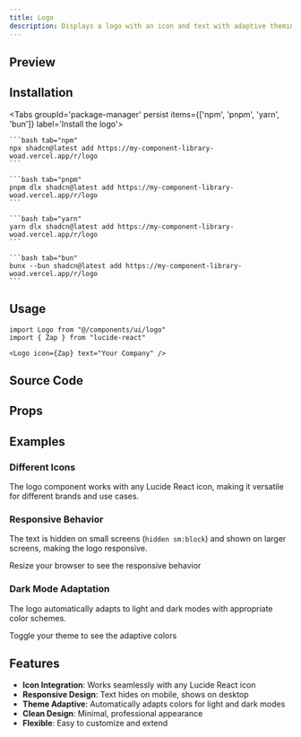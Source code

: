 ```yaml
---
title: Logo
description: Displays a logo with an icon and text with adaptive theming
---
```



## Preview

<RegistryPreview>
    <Logo icon={Zap} text="Acme Inc" />
</RegistryPreview>

## Installation

<div className="w-full flex justify-end">
    <OpenInV0Button url="https://my-component-library-woad.vercel.app/r/logo.json" />
</div>

<Tabs groupId='package-manager' persist items={['npm', 'pnpm', 'yarn', 'bun']} label='Install the logo'>

    ```bash tab="npm"
    npx shadcn@latest add https://my-component-library-woad.vercel.app/r/logo
    ```

    ```bash tab="pnpm"
    pnpm dlx shadcn@latest add https://my-component-library-woad.vercel.app/r/logo
    ```

    ```bash tab="yarn"
    yarn dlx shadcn@latest add https://my-component-library-woad.vercel.app/r/logo
    ```

    ```bash tab="bun"
    bunx --bun shadcn@latest add https://my-component-library-woad.vercel.app/r/logo
    ```
</Tabs>

## Usage

```tsx
import Logo from "@/components/ui/logo"
import { Zap } from "lucide-react"
```

```tsx
<Logo icon={Zap} text="Your Company" />
```

## Source Code

<RegistryExplorer 
  componentName="logo" 
  defaultSelectedFile="registry/ui/logo.tsx" 
/>

## Props

<AutoTypeTable path="./registry/ui/logo.tsx" name="LogoProps" />

## Examples

### Different Icons

The logo component works with any Lucide React icon, making it versatile for different brands and use cases.

<Card className="items-center justify-center min-h-[350px] bg-background shadow-none">
    <div className="flex flex-col gap-4 items-center">
        <div className="grid grid-cols-2 md:grid-cols-3 gap-4">
            <Logo icon={Home} text="HomeBase" />
            <Logo icon={Settings} text="ConfigCo" />
            <Logo icon={User} text="ProfilePro" />
            <Logo icon={Heart} text="LoveLabs" />
            <Logo icon={Star} text="StarTech" />
            <Logo icon={Shield} text="SecureInc" />
        </div>
    </div>
</Card>

### Responsive Behavior

The text is hidden on small screens (`hidden sm:block`) and shown on larger screens, making the logo responsive.

<Card className="items-center justify-center min-h-[350px] bg-background shadow-none">
    <div className="flex flex-col gap-4 items-center">
        <div className="text-sm text-muted-foreground mb-2">
            Resize your browser to see the responsive behavior
        </div>
        <Logo icon={Rocket} text="SpaceVentures" />
    </div>
</Card>

### Dark Mode Adaptation

The logo automatically adapts to light and dark modes with appropriate color schemes.

<Card className="items-center justify-center min-h-[350px] bg-background shadow-none">
    <div className="flex flex-col gap-4 items-center">
        <div className="text-sm text-muted-foreground mb-2">
            Toggle your theme to see the adaptive colors
        </div>
        <div className="flex gap-6">
            <Logo icon={Coffee} text="BrewMaster" />
            <Logo icon={Camera} text="SnapStudio" />
        </div>
    </div>
</Card>

## Features

- **Icon Integration**: Works seamlessly with any Lucide React icon
- **Responsive Design**: Text hides on mobile, shows on desktop
- **Theme Adaptive**: Automatically adapts colors for light and dark modes
- **Clean Design**: Minimal, professional appearance
- **Flexible**: Easy to customize and extend

